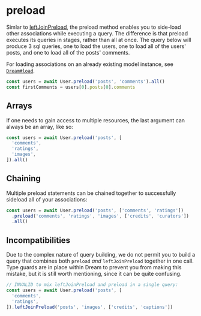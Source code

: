 # preload

Simlar to [leftJoinPreload](/docs/models/querying/leftJoinPreload), the preload method enables you to side-load other associations while executing a query. The difference is that preload executes its queries in stages, rather than all at once. The query below will produce 3 sql queries, one to load the users, one to load all of the users' posts, and one to load all of the posts' comments.

For loading associations on an already existing model instance, see [`Dream#load`](./load.mdx).

```ts
const users = await User.preload('posts', 'comments').all()
const firstComments = users[0].posts[0].comments
```

## Arrays

If one needs to gain access to multiple resources, the last argument can always be an array, like so:

```ts
const users = await User.preload('posts', [
  'comments',
  'ratings',
  'images',
]).all()
```

## Chaining

Multiple preload statements can be chained together to successfully sideload all of your associations:

```ts
const users = await User.preload('posts', ['comments', 'ratings'])
  .preload('comments', 'ratings', 'images', ['credits', 'curators'])
  .all()
```

## Incompatibilities

Due to the complex nature of query building, we do not permit you to build a query that combines both `preload` _and_ `leftJoinPreload` together in one call. Type guards are in place within Dream to prevent you from making this mistake, but it is still worth mentioning, since it can be quite confusing.

```ts
// INVALID to mix leftJoinPreload and preload in a single query:
const users = await User.preload('posts', [
  'comments',
  'ratings',
]).leftJoinPreload('posts', 'images', ['credits', 'captions'])
```
